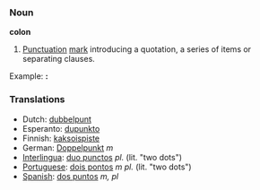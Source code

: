 ===Noun===

'''colon'''

#[[Punctuation]] [[mark]] introducing a quotation, a series of items or separating clauses.

Example: ''':'''

===Translations===

*Dutch: [[dubbelpunt]]
*Esperanto: [[dupunkto]]
*Finnish: [[kaksoispiste]]
*German: [[Doppelpunkt]] ''m''
*[[Interlingua]]: [[duo punctos]] ''pl.'' (lit. "two dots")
*[[Portuguese]]: [[dois pontos]] ''m'' ''pl.'' (lit. "two dots")
*[[Spanish]]: [[dos puntos]] ''m, pl''